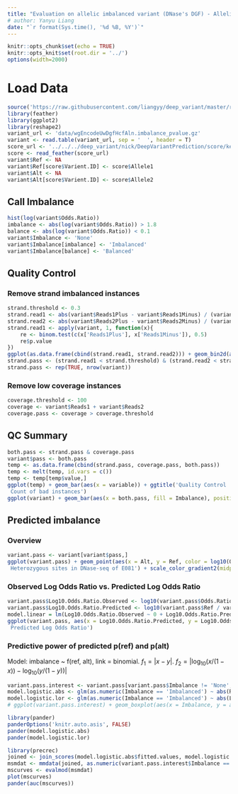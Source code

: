 ```yaml
---
title: "Evaluation on allelic imbalanced variant (DNase's DGF) - Allelic Imbalance"
# author: Yanyu Liang
date: "`r format(Sys.time(), '%d %B, %Y')`"
---
```


```r
knitr::opts_chunk$set(echo = TRUE)
knitr::opts_knit$set(root.dir = '../')
options(width=2000)
```

# Load Data
```r
source('https://raw.githubusercontent.com/liangyy/deep_variant/master/rmd/my_r.R')
library(feather)
library(ggplot2)
library(reshape2)
variant_url <- 'data/wgEncodeUwDgfHcfAln.imbalance_pvalue.gz'
variant <- read.table(variant_url, sep = '	', header = T)
score_url <- '../../../deep_variant/nick/DeepVariantPrediction/score/keras_deepsea_copy/allelic_imbalance_wgEncodeUwDgfHcfAln.wgEncodeUwDgfHcfAln_allelic_imbalance_result.feather'
score <- read_feather(score_url)
variant$Ref <- NA
variant$Ref[score$Varient.ID] <- score$Allele1
variant$Alt <- NA
variant$Alt[score$Varient.ID] <- score$Allele2
```

## Call Imbalance

```r
hist(log(variant$Odds.Ratio))
imbalance <- abs(log(variant$Odds.Ratio)) > 1.8
balance <- abs(log(variant$Odds.Ratio)) < 0.1
variant$Imbalance <- 'None'
variant$Imbalance[imbalance] <- 'Imbalanced'
variant$Imbalance[balance] <- 'Balanced'
```

## Quality Control

### Remove strand imbalanced instances

```r
strand.threshold <- 0.3
strand.read1 <- abs(variant$Reads1Plus - variant$Reads1Minus) / (variant$Reads1Plus + variant$Reads1Minus)
strand.read2 <- abs(variant$Reads2Plus - variant$Reads2Minus) / (variant$Reads2Plus + variant$Reads2Minus)
strand.read1 <- apply(variant, 1, function(x){
    re <- binom.test(c(x['Reads1Plus'], x['Reads1Minus']), 0.5)
    re$p.value
})
ggplot(as.data.frame(cbind(strand.read1, strand.read2))) + geom_bin2d(aes(x = strand.read1, y = strand.read2)) + ggtitle('Score of Strand Imbalance')
strand.pass <- (strand.read1 < strand.threshold) & (strand.read2 < strand.threshold)
strand.pass <- rep(TRUE, nrow(variant))
```

### Remove low coverage instances

```r
coverage.threshold <- 100
coverage <- variant$Reads1 + variant$Reads2
coverage.pass <- coverage > coverage.threshold
```

## QC Summary

```r
both.pass <- strand.pass & coverage.pass
variant$pass <- both.pass
temp <- as.data.frame(cbind(strand.pass, coverage.pass, both.pass))
temp <- melt(temp, id.vars = c())
temp <- temp[temp$value,]
ggplot(temp) + geom_bar(aes(x = variable)) + ggtitle('Quality Control 
 Count of bad instances')
ggplot(variant) + geom_bar(aes(x = both.pass, fill = Imbalance), position = 'dodge') + ggtitle('Filtering Result')
```

## Predicted imbalance

### Overview

```r
variant.pass <- variant[variant$pass,]
ggplot(variant.pass) + geom_point(aes(x = Alt, y = Ref, color = log10(Odds.Ratio))) + facet_grid(.~Imbalance) + geom_abline(intercept = 0.07, slope = 1) + geom_abline(intercept = -0.07, slope = 1) + ggtitle('The Predicted Effect of 
 Heterozygous sites in DNase-seq of E081') + scale_color_gradient2(midpoint=0, low="blue", mid="white", high="red", space ="Lab" )
```

### Observed Log Odds Ratio vs. Predicted Log Odds Ratio

```r
variant.pass$Log10.Odds.Ratio.Observed <- log10(variant.pass$Odds.Ratio)
variant.pass$Log10.Odds.Ratio.Predicted <- log10(variant.pass$Ref / variant.pass$Alt)
model.linear = lm(Log10.Odds.Ratio.Observed ~ 0 + Log10.Odds.Ratio.Predicted, data = variant.pass)
ggplot(variant.pass, aes(x = Log10.Odds.Ratio.Predicted, y = Log10.Odds.Ratio.Observed)) + geom_point(aes(color = Imbalance)) + geom_smooth(method='lm',formula=y~0+x) + annotate("text", x = 0.4, y = -1, label = lm_eqn(model.linear), parse = TRUE) + ggtitle('Observed Log Odds Ratio vs 
 Predicted Log Odds Ratio')
```

### Predictive power of predicted p(ref) and p(alt)

Model: imbalance ~ f(ref, alt), link = binomial. $f_1 = |x - y|$.
$f_2 = |\log_{10}(x/(1-x)) - \log_{10}(y/(1-y))|$

```r
variant.pass.interest <- variant.pass[variant.pass$Imbalance != 'None',]
model.logistic.abs <- glm(as.numeric(Imbalance == 'Imbalanced') ~ abs(Ref - Alt), family=binomial(link='logit'), data=variant.pass.interest)
model.logistic.lor <- glm(as.numeric(Imbalance == 'Imbalanced') ~ abs(Log10.Odds.Ratio.Predicted), family=binomial(link='logit'), data=variant.pass.interest)
# ggplot(variant.pass.interest) + geom_boxplot(aes(x = Imbalance, y = abs(Log10.Odds.Ratio.Predicted)))
```

```r
library(pander)
panderOptions('knitr.auto.asis', FALSE)
pander(model.logistic.abs)
pander(model.logistic.lor)
```

```r
library(precrec)
joined <- join_scores(model.logistic.abs$fitted.values, model.logistic.lor$fitted.values)
msmdat <- mmdata(joined, as.numeric(variant.pass.interest$Imbalance == 'Imbalanced'), modnames = c('f1', 'f2'))
mscurves <- evalmod(msmdat)
plot(mscurves)
pander(auc(mscurves))
```
